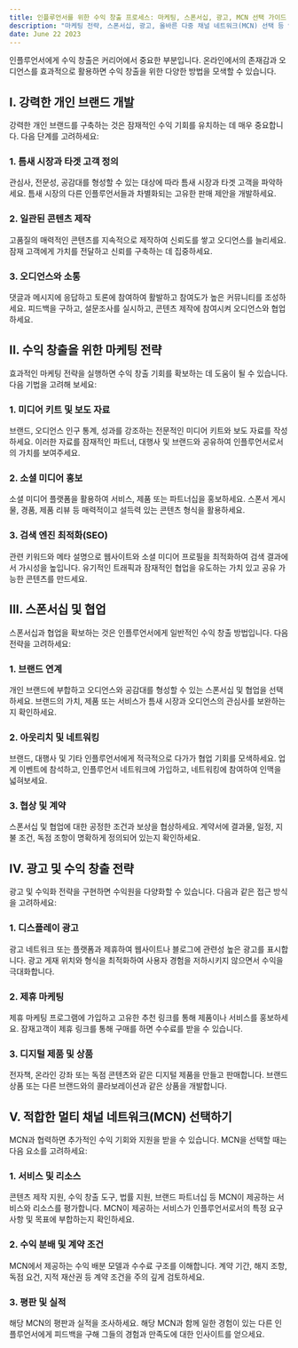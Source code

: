 ```yaml
---
title: 인플루언서를 위한 수익 창출 프로세스: 마케팅, 스폰서십, 광고, MCN 선택 가이드
description: "마케팅 전략, 스폰서십, 광고, 올바른 다중 채널 네트워크(MCN) 선택 등 인플루언서로서 수익을 창출하는 과정에 대한 종합적인 가이드를 제공합니다."
date: June 22 2023
---
```



인플루언서에게 수익 창출은 커리어에서 중요한 부분입니다. 온라인에서의 존재감과 오디언스를 효과적으로 활용하면 수익 창출을 위한 다양한 방법을 모색할 수 있습니다.

## I. 강력한 개인 브랜드 개발
강력한 개인 브랜드를 구축하는 것은 잠재적인 수익 기회를 유치하는 데 매우 중요합니다. 다음 단계를 고려하세요:

### 1. 틈새 시장과 타겟 고객 정의
관심사, 전문성, 공감대를 형성할 수 있는 대상에 따라 틈새 시장과 타겟 고객을 파악하세요.
틈새 시장의 다른 인플루언서들과 차별화되는 고유한 판매 제안을 개발하세요.
### 2. 일관된 콘텐츠 제작
고품질의 매력적인 콘텐츠를 지속적으로 제작하여 신뢰도를 쌓고 오디언스를 늘리세요.
잠재 고객에게 가치를 전달하고 신뢰를 구축하는 데 집중하세요.
### 3. 오디언스와 소통
댓글과 메시지에 응답하고 토론에 참여하여 활발하고 참여도가 높은 커뮤니티를 조성하세요.
피드백을 구하고, 설문조사를 실시하고, 콘텐츠 제작에 참여시켜 오디언스와 협업하세요.
## II. 수익 창출을 위한 마케팅 전략
효과적인 마케팅 전략을 실행하면 수익 창출 기회를 확보하는 데 도움이 될 수 있습니다. 다음 기법을 고려해 보세요:

### 1. 미디어 키트 및 보도 자료
브랜드, 오디언스 인구 통계, 성과를 강조하는 전문적인 미디어 키트와 보도 자료를 작성하세요.
이러한 자료를 잠재적인 파트너, 대행사 및 브랜드와 공유하여 인플루언서로서의 가치를 보여주세요.
### 2. 소셜 미디어 홍보
소셜 미디어 플랫폼을 활용하여 서비스, 제품 또는 파트너십을 홍보하세요.
스폰서 게시물, 경품, 제품 리뷰 등 매력적이고 설득력 있는 콘텐츠 형식을 활용하세요.
### 3. 검색 엔진 최적화(SEO)
관련 키워드와 메타 설명으로 웹사이트와 소셜 미디어 프로필을 최적화하여 검색 결과에서 가시성을 높입니다.
유기적인 트래픽과 잠재적인 협업을 유도하는 가치 있고 공유 가능한 콘텐츠를 만드세요.
## III. 스폰서십 및 협업
스폰서십과 협업을 확보하는 것은 인플루언서에게 일반적인 수익 창출 방법입니다. 다음 전략을 고려하세요:

### 1. 브랜드 연계
개인 브랜드에 부합하고 오디언스와 공감대를 형성할 수 있는 스폰서십 및 협업을 선택하세요.
브랜드의 가치, 제품 또는 서비스가 틈새 시장과 오디언스의 관심사를 보완하는지 확인하세요.
### 2. 아웃리치 및 네트워킹
브랜드, 대행사 및 기타 인플루언서에게 적극적으로 다가가 협업 기회를 모색하세요.
업계 이벤트에 참석하고, 인플루언서 네트워크에 가입하고, 네트워킹에 참여하여 인맥을 넓혀보세요.
### 3. 협상 및 계약
스폰서십 및 협업에 대한 공정한 조건과 보상을 협상하세요.
계약서에 결과물, 일정, 지불 조건, 독점 조항이 명확하게 정의되어 있는지 확인하세요.
## IV. 광고 및 수익 창출 전략
광고 및 수익화 전략을 구현하면 수익원을 다양화할 수 있습니다. 다음과 같은 접근 방식을 고려하세요:

### 1. 디스플레이 광고
광고 네트워크 또는 플랫폼과 제휴하여 웹사이트나 블로그에 관련성 높은 광고를 표시합니다.
광고 게재 위치와 형식을 최적화하여 사용자 경험을 저하시키지 않으면서 수익을 극대화합니다.
### 2. 제휴 마케팅
제휴 마케팅 프로그램에 가입하고 고유한 추천 링크를 통해 제품이나 서비스를 홍보하세요.
잠재고객이 제휴 링크를 통해 구매를 하면 수수료를 받을 수 있습니다.
### 3. 디지털 제품 및 상품
전자책, 온라인 강좌 또는 독점 콘텐츠와 같은 디지털 제품을 만들고 판매합니다.
브랜드 상품 또는 다른 브랜드와의 콜라보레이션과 같은 상품을 개발합니다.
## V. 적합한 멀티 채널 네트워크(MCN) 선택하기
MCN과 협력하면 추가적인 수익 기회와 지원을 받을 수 있습니다. MCN을 선택할 때는 다음 요소를 고려하세요:

### 1. 서비스 및 리소스
콘텐츠 제작 지원, 수익 창출 도구, 법률 지원, 브랜드 파트너십 등 MCN이 제공하는 서비스와 리소스를 평가합니다.
MCN이 제공하는 서비스가 인플루언서로서의 특정 요구 사항 및 목표에 부합하는지 확인하세요.
### 2. 수익 분배 및 계약 조건
MCN에서 제공하는 수익 배분 모델과 수수료 구조를 이해합니다.
계약 기간, 해지 조항, 독점 요건, 지적 재산권 등 계약 조건을 주의 깊게 검토하세요.
### 3. 평판 및 실적
해당 MCN의 평판과 실적을 조사하세요.
해당 MCN과 함께 일한 경험이 있는 다른 인플루언서에게 피드백을 구해 그들의 경험과 만족도에 대한 인사이트를 얻으세요.
 